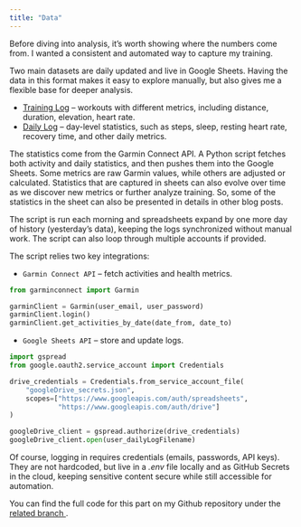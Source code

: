 ```yaml
---
title: "Data"
---
```


:::{=html}
<link rel="stylesheet" href="https://cdnjs.cloudflare.com/ajax/libs/font-awesome/6.5.1/css/all.min.css" integrity="sha512-9usAa8m0M+WyW59Ry...cut..." crossorigin="anonymous" referrerpolicy="no-referrer" />
:::

Before diving into analysis, it's worth showing where the numbers come from. I wanted a consistent and automated way to capture my training. 

Two main datasets are daily updated and live in Google Sheets. Having the data in this format makes it easy to explore manually, but also gives me a flexible base for deeper analysis.

- [Training Log](https://docs.google.com/spreadsheets/d/11oJAhAphaHDnGHdknI8TrZjeIy7Aq2DqJ8lInu_XL_M/edit?usp=sharing){target="_blank"} – workouts with different metrics, including distance, duration, elevation, heart rate. 
- [Daily Log](https://docs.google.com/spreadsheets/d/12Nd6dxw6wux5hFYeiei8l0OXqXG4aBpASzTdXb3rpdw/edit?usp=sharing){target="_blank"} – day-level statistics, such as steps, sleep, resting heart rate, recovery time, and other daily metrics.

The statistics come from the Garmin Connect API. A Python script fetches both activity and daily statistics, and then pushes them into the Google Sheets. Some metrics are raw Garmin values, while others are adjusted or calculated. Statistics that are captured in sheets can also evolve over time as we discover new metrics or further analyze training. So, some of the statistics in the sheet can also be presented in details in other blog posts.

The script is run each morning and spreadsheets expand by one more day of history (yesterday's data), keeping the logs synchronized without manual work. The script can also loop through multiple accounts if provided.

The script relies two key integrations:

- `Garmin Connect API` – fetch activities and health metrics.
```python
from garminconnect import Garmin  

garminClient = Garmin(user_email, user_password)  
garminClient.login()
garminClient.get_activities_by_date(date_from, date_to)
```

- `Google Sheets API` – store and update logs.
```python
import gspread
from google.oauth2.service_account import Credentials  

drive_credentials = Credentials.from_service_account_file(
    "googleDrive_secrets.json",  
    scopes=["https://www.googleapis.com/auth/spreadsheets",  
            "https://www.googleapis.com/auth/drive"]  
)

googleDrive_client = gspread.authorize(drive_credentials)  
googleDrive_client.open(user_dailyLogFilename)
```

Of course, logging in requires credentials (emails, passwords, API keys). They are not hardcoded, but live in a *.env* file locally and as GitHub Secrets in the cloud, keeping sensitive content secure while still accessible for automation.

```{=html}
<div class="project-link-container">
    <i class="fab fa-github"></i>
    <span> You can find the full code for this part on my Github repository under the
    <a href="https://github.com/1312Bravo/TrainingPeaks_customLog/tree/fetch-data-write-gs" target="_blank"> related branch </a>
    .</span>
</div>
```